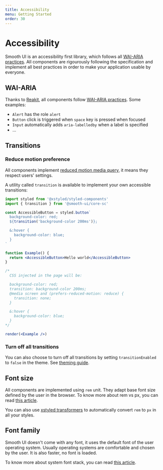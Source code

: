 ```yaml
---
title: Accessibility
menu: Getting Started
order: 30
---
```


# Accessibility

Smooth UI is an accessibility first library, which follows all [WAI-ARIA practices](https://www.w3.org/TR/wai-aria-practices/).
All components are rigourously following the specification and implement all best practices in order to make your application usable by everyone.

## WAI-ARIA

Thanks to [Reakit](https://reakit.io), all components follow [WAI-ARIA practices](https://www.w3.org/TR/wai-aria-practices/). Some examples:

- `Alert` has the role `alert`
- `Button` click is triggered when `space` key is pressed when focused
- `Input` automatically adds `aria-labelledby` when a label is specified
- ...

## Transitions

### Reduce motion preference

All components implement [reduced motion media query](https://css-tricks.com/introduction-reduced-motion-media-query/), it means they respect users' settings.

A utility called `transition` is available to implement your own accessible transitions:

```jsx live noInline
import styled from '@xstyled/styled-components'
import { transition } from '@smooth-ui/core-sc'

const AccessibleButton = styled.button`
  background-color: red;
  ${transition('background-color 200ms')};

  &:hover {
    background-color: blue;
  }
`

function Example() {
  return <AccessibleButton>Hello world</AccessibleButton>
}

/* 
  CSS injected in the page will be:

  background-color: red;
  transition: background-color 200ms;
  @media screen and (prefers-reduced-motion: reduce) {
    transition: none;
  }

  &:hover {
    background-color: blue;
  }
*/

render(<Example />)
```

### Turn off all transitions

You can also choose to turn off all transitions by setting `transitionEnabled` to `false` in the theme. See [theming guide](/docs/theming/).

## Font size

All components are implemented using `rem` unit. They adapt base font size defined by the user in the browser. To know more about rem vs px, you can read [this article](https://engageinteractive.co.uk/blog/em-vs-rem-vs-px).

You can also use [xstyled transformers](https://www.smooth-code.com/open-source/xstyled/docs/transformers/) to automatically convert `rem` to `px` in all your styles.

## Font family

Smooth UI doesn't come with any font, it uses the default font of the user operating system. Usually operating systems are comfortable and chosen by the user. It is also faster, no font is loaded.

To know more about system font stack, you can read [this article](https://css-tricks.com/snippets/css/system-font-stack/).
